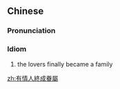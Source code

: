 {{also|有情人终成眷属}}
==Chinese==
{{zh-forms|s=有情人终成眷属|type=3112}}

===Pronunciation===
{{zh-pron
|m=yǒuqíngrén zhōngchéng juànshǔ
|c=jau5 cing4 jan4 zung1 sing4 gyun3 suk6
|cat=id
}}

===Idiom===
{{zh-idiom}}

# the lovers finally became a family

[[zh:有情人終成眷屬]]